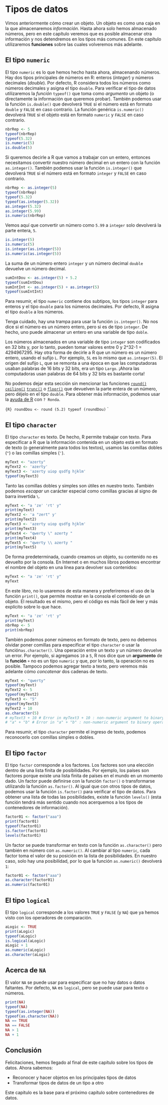 # Tipos de datos {#dataType1}

Vimos anteriormente cómo crear un objeto. Un objeto es como una caja en la que almacenaremos *información*. Hasta ahora solo hemos almacenado números, pero en este capítulo veremos que es posible almacenar otra información y nos detendremos en los tipos más comunes. En este capítulo utilizaremos **funciones** sobre las cuales volveremos más adelante.

## El tipo `numeric`

El tipo `numeric` es lo que hemos hecho hasta ahora, almacenando números. Hay dos tipos principales de números en R: enteros (*integer*) y números decimales (*double*). Por defecto, R considera todos los números como números decimales y asigna el tipo `double`.
Para verificar el tipo de datos utilizaremos la *función* `typeof()` que toma como *argumento* un objeto (o directamente la información que queremos probar). También podemos usar la función `is.double()` que devolverá `TRUE` si el número está en formato `double` y `FALSE` en caso contrario. La función genérica `is.numeric()` devolverá `TRUE` si el objeto está en formato `numeric` y `FALSE` en caso contrario.

```r
nbrRep <- 5
typeof(nbrRep)
typeof(5.32)
is.numeric(5)
is.double(5)
```

Si queremos decirle a R que vamos a trabajar con un entero, entonces necesitamos convertir nuestro número decimal en un entero con la función `as.integer()`. También podemos usar la función `is.integer()` que devolverá `TRUE` si el número está en formato `integer` y `FALSE` en caso contrario.

```r
nbrRep <- as.integer(5)
typeof(nbrRep)
typeof(5.32)
typeof(as.integer(5.32))
as.integer(5.32)
as.integer(5.99)
is.numeric(nbrRep)
```

Vemos aquí que convertir un número como `5.99` a `integer` solo devolverá la parte entera, `5`.

```r
is.integer(5)
is.numeric(5)
is.integer(as.integer(5))
is.numeric(as.integer(5))
```

La suma de un número entero `integer` y un número decimal `double` devuelve un número decimal.

```r
sumIntDou <- as.integer(5) + 5.2
typeof(sumIntDou)
sumIntInt <- as.integer(5) + as.integer(5)
typeof(sumIntInt)
```

Para resumir, el tipo `numeric` contiene dos subtipos, los tipos `integer` para enteros y el tipo `double` para los números decimales. Por defecto, R asigna el tipo `double` a los números.

Tenga cuidado, hay una trampa para usar la función `is.integer()`. No nos dice si el número es un número entero, pero si es de tipo `integer`. De hecho, uno puede almacenar un entero en una variable de tipo `doble`.

Los números almacenados en una variable de tipo `integer` son codificados en 32 bits y, por lo tanto, pueden tomar valores entre 0 y 2^32-1 = 4294967295. Hay otra forma de decirle a R que un número es un número entero, usando el sufijo `L`. Por ejemplo, `5L` es lo mismo que `as.integer(5)`. El origen del sufijo `L`, que se remonta a una época en que las computadoras usaban palabras de 16 bits y 32 bits, era un tipo `Largo`. ¡Ahora las computadoras usan palabras de 64 bits y 32 bits es bastante corta!

No podemos dejar esta sección sin mencionar las funciones [`round()`](#l015round) [`ceiling()`](#l015round) [`trunc()`](#l015round) o [`floor()`](#l015round) que devuelven la parte entera de un número, pero déjelo en el tipo `double`. Para obtener más información, podemos usar la [ayuda de R](#l015ayuda) con `? Ronda`.

`` {R}
roundDou <- round (5.2)
typeof (roundDou)
`` `

## El tipo `character`

El tipo `character` es texto. De hecho, R permite trabajar con texto. Para especificar a R que la información contenida en un objeto está en formato de texto (o generalmente para todos los textos), usamos las comillas dobles (`"`) o las comillas simples (`'`).

```r
myText <- "azerty"
myText2 <- 'azerty'
myText3 <- 'azerty uiop qsdfg hjklm'
typeof(myText3)
```

Tanto las comillas dobles y simples son útiles en nuestro texto. También podemos *escapar* un carácter especial como comillas gracias al signo de barra invertida `\`.

```r
myText <- "a 'ze' 'rt' y"
print(myText)
myText2 <- 'a "zert" y'
print(myText2)
myText3 <- 'azerty uiop qsdfg hjklm'
print(myText3)
myText4 <- "qwerty \" azerty "
print(myText4)
myText5 <- "qwerty \\ azerty "
print(myText5)
```

De forma predeterminada, cuando creamos un objeto, su contenido no es devuelto por la consola. En Internet o en muchos libros podemos encontrar el nombre del objeto en una línea para devolver sus contenidos:

```r
myText <- "a 'ze' 'rt' y"
myText
```

En este libro, no lo usaremos de esta manera y preferiremos el uso de la función `print()`, que permite mostrar en la consola el contenido de un objeto. El resultado es el mismo, pero el código es más fácil de leer y más explícito sobre lo que hace.

```r
myText <- "a 'ze' 'rt' y"
print(myText)
nbrRep <- 5
print(nbrRep)
```

También podemos poner números en formato de texto, pero no debemos olvidar poner comillas para especificar el tipo `character` o usar la función` as.character()`. Una operación entre un texto y un número devuelve un error. Por ejemplo, si agregamos `10` a `5`, R nos dice que un **argumento** de la **función** `+` no es un tipo `numeric` y que, por lo tanto, la operación no es posible. Tampoco podemos agregar texto a texto, pero veremos más adelante cómo *concatenar* dos cadenas de texto.

```r
myText <- "qwerty"
typeof(myText)
myText2 <- 5
typeof(myText2)
myText3 <- "5"
typeof(myText3)
myText2 + 10
as.character(5)
# myText3 + 10 # Error in myText3 + 10 : non-numeric argument to binary operator
# "a" + "b" # Error in "a" + "b" : non-numeric argument to binary operator
```

Para resumir, el tipo `character` permite el ingreso de texto, podemos reconocerlo con comillas simples o dobles.

## El tipo `factor`

El tipo `factor` corresponde a los factores. Los factores son una elección dentro de una lista finita de posibilidades. Por ejemplo, los países son factores porque existe una lista finita de países en el mundo en un momento dado. Un factor puede definirse con la función `factor()` o transformarse utilizando la función `as.factor()`. Al igual que con otros tipos de datos, podemos usar la función `is.factor()` para verificar el tipo de datos. Para obtener una lista de todas las posibilidades, existe la función `levels()` (esta función tendrá más sentido cuando nos acerquemos a los tipos de contenedores de información).

```r
factor01 <- factor("aaa")
print(factor01)
typeof(factor01)
is.factor(factor01)
levels(factor01)
```

Un factor se puede transformar en texto con la función `as.character()` pero también en número con `as.numeric()`. Al cambiar al tipo `numeric`, cada factor toma el valor de su posición en la lista de posibilidades. En nuestro caso, solo hay una posibilidad, por lo que la función `as.numeric()` devolverá `1`:

```r
factor01 <- factor("aaa")
as.character(factor01)
as.numeric(factor01)
```

## El tipo `logical` {#l013logi}

El tipo `logical` corresponde a los valores `TRUE` y `FALSE` (y `NA`) que ya hemos visto con los operadores de comparación.

```r
aLogic <- TRUE
print(aLogic)
typeof(aLogic)
is.logical(aLogic)
aLogic + 1
as.numeric(aLogic)
as.character(aLogic)
```

## Acerca de `NA`

El valor `NA` se puede usar para especificar que no hay datos o datos faltantes. Por defecto, `NA` es `logical`, pero se puede usar para texto o números.

```r
print(NA)
typeof(NA)
typeof(as.integer(NA))
typeof(as.character(NA))
NA == TRUE
NA == FALSE
NA > 1
NA + 1
```

## Conclusión

Felicitaciones, hemos llegado al final de este capítulo sobre los tipos de datos. Ahora sabemos:

* Reconocer y hacer objetos en los principales tipos de datos
* Transformar tipos de datos de un tipo a otro

Este capítulo es la base para el próximo capítulo sobre contenedores de datos.
